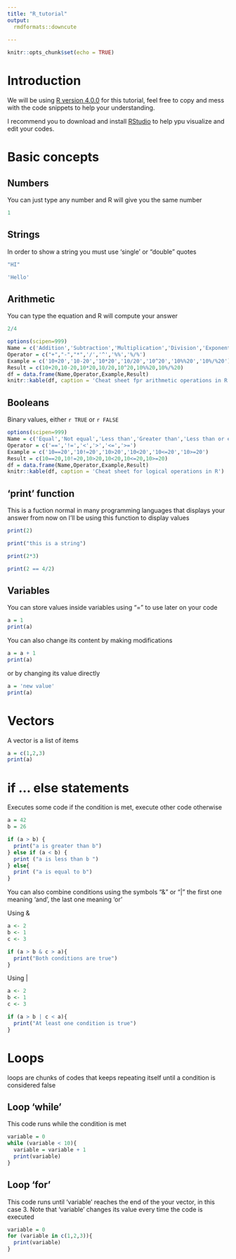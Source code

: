 ---
title: "R_tutorial"
output:
  rmdformats::downcute
    
---

```{r setup, include=FALSE}
knitr::opts_chunk$set(echo = TRUE)
```

# Introduction

We will be using [R version 4.0.0](https://www.r-project.org) for this tutorial, feel free to copy and mess with the code snippets to help your understanding.

I recommend you to download and install [RStudio](https://rstudio.com) to help ypu visualize and edit your codes.

# Basic concepts

## Numbers

You can just type any number and R will give you the same number

```{r}
1
```
## Strings

In order to show a string you must use 'single' or "double" quotes

```{r}
"HI"

'Hello'
```


## Arithmetic

You can type the equation and R will compute your answer

```{r}
2/4
```
```{r, echo=FALSE}
options(scipen=999)
Name = c('Addition','Subtraction','Multiplication','Division','Exponent','Modulus','Integer Division')
Operator = c("+","-","*",'/','^','%%','%/%') 
Example = c('10+20','10-20','10*20','10/20','10^20','10%%20','10%/%20') 
Result = c(10+20,10-20,10*20,10/20,10^20,10%%20,10%/%20)
df = data.frame(Name,Operator,Example,Result)
knitr::kable(df, caption = 'Cheat sheet fpr arithmetic operations in R')
```

## Booleans 

Binary values, either `r TRUE` or `r FALSE`

```{r, echo = FALSE}
options(scipen=999)
Name = c('Equal','Not equal','Less than','Greater than','Less than or equal to','Greater than or equal to')
Operator = c('==','!=','<','>','<=','>=') 
Example = c('10==20','10!=20','10>20','10<20','10<=20','10>=20') 
Result = c(10==20,10!=20,10>20,10<20,10<=20,10>=20)
df = data.frame(Name,Operator,Example,Result)
knitr::kable(df, caption = 'Cheat sheet for logical operations in R')
```

## 'print' function

This is a fuction normal in many programming languages that displays your answer from now on I'll be using this function to display values
```{r}
print(2)

print("this is a string")

print(2*3)

print(2 == 4/2)
```

## Variables
You can store values inside variables using "=" to use later on your code  

```{r}
a = 1
print(a)
```

You can also change its content by making modifications

```{r}
a = a + 1
print(a)
```

or by changing its value directly
```{r}
a = 'new value'
print(a)
```

# Vectors

A vector is a list of items

```{r}
a = c(1,2,3)
print(a)
```
# if ... else statements
Executes some code if the condition is met, execute other code otherwise 

```{r}
a = 42
b = 26

if (a > b) {
  print("a is greater than b")
} else if (a < b) {
  print ("a is less than b ")
} else{
  print ("a is equal to b")
}
```

You can also combine conditions using the symbols "&" or "|" the first one meaning 'and', the last one meaning 'or'

Using &
```{r}
a <- 2
b <- 1
c <- 3

if (a > b & c > a){
  print("Both conditions are true")
}
```

Using |

```{r}
a <- 2
b <- 1
c <- 3

if (a > b | c < a){
  print("At least one condition is true")
}
```

# Loops

loops are chunks of codes that keeps repeating itself until a condition is considered false

## Loop 'while'

This code runs while the condition is met

```{r}
variable = 0
while (variable < 10){
  variable = variable + 1
  print(variable)
}
```

## Loop 'for'

This code runs until 'variable' reaches the end of the your vector, in this case 3. Note that 'variable' changes its value every time the code is executed
```{r}
variable = 0
for (variable in c(1,2,3)){
  print(variable)
}
```

